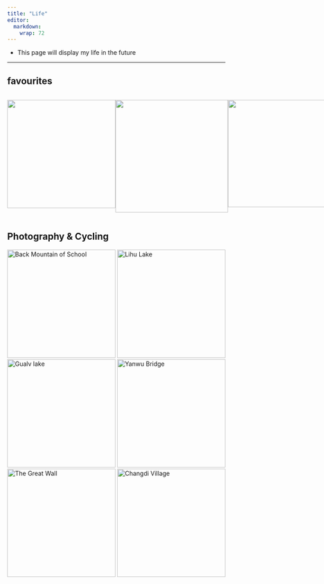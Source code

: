```yaml
---
title: "Life"
editor: 
  markdown: 
    wrap: 72
---
```


- This page will display my life in the future

---

## favourites

<div style="display: flex; justify-content: space-between;">
  <a href="https://www.xiaohongshu.com/user/profile/667bdd4d0000000007007e4d?xsec_token=YBMnOXQHazeWHYjTuXbRwBOZTbBZJc8JHOpIpYGk7MhSA=&xsec_source=app_share&xhsshare=CopyLink&appuid=61a31e790000000010007c40&apptime=1752928783&share_id=2809fa6adfde4740a4a15265552b45fa">
    <img style="width: 250px" src="zyf.jpg">
  </a>
  
  <a href="https://www.xiaohongshu.com/user/profile/5c5043f80000000011004a6d?xsec_token=ABv3KukOo4fZU497Xo4nESsKb-QuFVnrYRZXuriBxascI%3D&xsec_source=pc_search">
    <img style="width: 260px" src="zr.jpg">
  </a>
  
  <a href="https://www.xiaohongshu.com/user/profile/5ee0f8bf0000000001005ad6?xsec_token=ABHVMia9oSE7eFJs6mV86EHI98xfSEAsIW0NGSjyK-9NM%3D&xsec_source=pc_search">
    <img style="width: 248px" src="sss.jpg">
  </a>
</div>


## Photography & Cycling

![Back Mountain of School](images/School.jpg){width="250px" fig-scap="Back Mountain of School"} 
![Lihu Lake](images/Lihu%20lake.jpg){width="250px" fig-scap="Lihu Lake"} 
![Gualv lake](images/Gualv%20lake.jpg){width="250px" fig-scap="Gualv Lake"} 
![Yanwu Bridge](images/yw.jpg){width="250px" fig-scap="Yanwu Bridge"} 
![The Great Wall](images/The%20Great%20Wall.jp){width="250px" fig-scap="The Great Wall"}
![Changdi Village](images/cun3.jpg){width="250px" fig-scap="Changdi Village"} 
